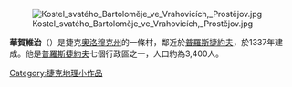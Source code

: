 {{Geobox | Settlement
<!-- *** Heading *** -->
| name               = Vrahovice
| native_name        = 
| other_name         = 
| category           = [[村|村]]
<!-- *** Image *** -->
| image              = 
| image_caption      = 
<!-- *** Symbols *** -->
| flag               = 
| symbol             = 
<!-- *** Name *** -->
| etymology          = 
| official_name      = 
| motto              = 
| nickname           = 
<!-- *** Country etc. *** -->
| country            = Czech Republic
| country_flag       = 1
| state              = 
| region             = [[奧洛穆克州|奧洛穆克州]]
| region_type        = [[地區|地區]]
| district           = [[普羅斯捷約夫|普羅斯捷約夫]]
| district_type      = [[區劃|區劃]]
| commune            = 
| municipality       = [[普羅斯捷約夫|普羅斯捷約夫]]
<!-- *** Family *** -->
| part               = 
| river              = 
<!-- *** Locations *** -->
| location           = 
| elevation          = 215
| lat_d              = 49
| lat_m              = 28
| lat_s              = 51
| lat_NS             = N
| long_d             = 17
| long_m             = 08
| long_s             = 54
| long_EW            = E
| coordinates_type   =
| highest            = 
| highest_elevation  = 
| highest_lat_d      = 
| highest_long_d     = 
| lowest             = 
| lowest_elevation   = 
| lowest_lat_d       = 
| lowest_long_d      = 
<!-- *** Dimensions *** -->
| area               = 6.22
| area_round         = 2
<!-- *** Population *** -->
| population = 3402 | population_as_of = 2001
| population_note =

| population_density = auto
<!-- *** History & management *** -->
| established        = 
| established_type   = 
| established1       = 
| established1_type  = 
| mayor              = 
<!-- *** Codes *** -->
| timezone           = [[歐洲中央時間|CET]]
| timezone_DST       = + 1
| postal_code        = 798 11
| area_code          = (+420) 582
| code               =

<!-- *** Free fields *** -->
| free               = 
<!-- *** Maps *** -->
| map                = Czechia - outline map.svg
| map_background     = Czechia - background map.png
| map_caption        = 捷克共和國位置
| map_locator        = Czechia
<!-- *** Websites *** -->
| commons            = 
| statistics         = 
| website            = [http://www.vrahovice.eu/ http://www.vrahovice.eu/]
 }}

[[Image:Kostel_svatého_Bartoloměje_ve_Vrahovicích,_Prostějov.jpg|thumb]]

'''華賀維治'''（{{lang-cz|Vrahovice}}）是捷克[[奧洛穆克州|奧洛穆克州]]的一條村，鄰近於[[普羅斯捷約夫|普羅斯捷約夫]]，於1337年建成。他是[[普羅斯捷約夫|普羅斯捷約夫]]七個行政區之一，人口約為3,400人。

{{捷克地理小作品}}

[[Category:捷克地理小作品|Category:捷克地理小作品]]
